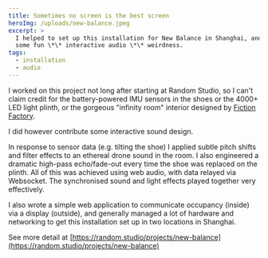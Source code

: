 ```yaml
---
title: Sometimes no screen is the best screen
heroImg: /uploads/new-balance.jpeg
excerpt: >
  I helped to set up this installation for New Balance in Shanghai, and added
  some fun \*\* interactive audio \*\* weirdness.
tags:
  - installation
  - audio
---
```


I worked on this project not long after starting at Random Studio, so I can't claim credit for the battery-powered IMU sensors in the shoes or the 4000+ LED light plinth, or the gorgeous "infinity room" interior designed by [Fiction Factory](https://www.fictionfactory.nl/en/).

I did however contribute some interactive sound design.

In response to sensor data (e.g. tilting the shoe) I applied subtle pitch shifts and filter effects to an ethereal drone sound in the room. I also engineered a dramatic high-pass echo/fade-out every time the shoe was replaced on the plinth. All of this was achieved using web audio, with data relayed via Websocket. The synchronised sound and light effects played together very effectively.

I also wrote a simple web application to communicate occupancy (inside) via a display (outside), and generally managed a lot of hardware and networking to get this installation set up in two locations in Shanghai.

See more detail at [https://random.studio/projects/new-balance](https://random.studio/projects/new-balance)
